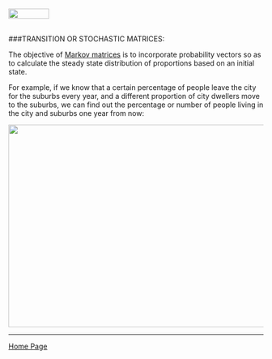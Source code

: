 <br>
<a href="http://rinterested.github.io/statistics/index.html">
<img HEIGHT="20" WIDTH="80" src="https://cloud.githubusercontent.com/assets/9312897/10556783/a27a26fa-745c-11e5-9b1a-2d5bd737387a.PNG"></a>
<br><br>

###TRANSITION OR STOCHASTIC MATRICES:
<br>

The objective of [Markov matrices](https://en.wikipedia.org/wiki/Stochastic_matrix) is to incorporate probability vectors so as to calculate the steady state distribution of proportions based on an initial state.

For example, if we know that a certain percentage of people leave the city for the suburbs every year, and a different proportion of city dwellers move to the suburbs, we can find out the percentage or number of people living in the city and suburbs one year from now:

 <img src="https://cloud.githubusercontent.com/assets/9312897/12528694/e882eada-c16c-11e5-8fba-27f2a9193815.png" width="800" height="400">


---

<a href="http://rinterested.github.io/statistics/index.html">Home Page</a>

